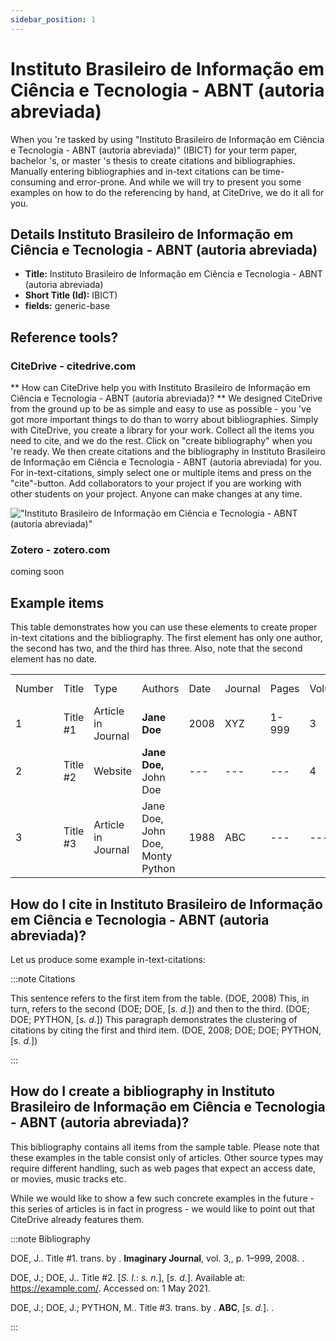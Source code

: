 ```yaml
---
sidebar_position: 1
---
```


# Instituto Brasileiro de Informação em Ciência e Tecnologia - ABNT (autoria abreviada)

When you 're tasked by using "Instituto Brasileiro de Informação em Ciência e Tecnologia - ABNT (autoria abreviada)" (IBICT) for your term paper, bachelor 's, or master 's thesis to create citations and bibliographies.
Manually entering bibliographies and in-text citations can be time-consuming and error-prone. And while we will try to present you some examples on how to do the referencing by hand, at CiteDrive, we do it all for you.

## Details  Instituto Brasileiro de Informação em Ciência e Tecnologia - ABNT (autoria abreviada)
* **Title:** Instituto Brasileiro de Informação em Ciência e Tecnologia - ABNT (autoria abreviada)
* **Short Title (Id):** IBICT)
* **fields:** generic-base

## Reference tools?
### CiteDrive - citedrive.com
** How can CiteDrive help you with Instituto Brasileiro de Informação em Ciência e Tecnologia - ABNT (autoria abreviada)? **
We designed CiteDrive from the ground up to be as simple and easy to use as possible - you 've got more important things to do than to worry about bibliographies. Simply with CiteDrive, you create a library for your work. Collect all the items you need to cite, and we do the rest. Click on "create bibliography" when you 're ready. We then create citations and the bibliography in Instituto Brasileiro de Informação em Ciência e Tecnologia - ABNT (autoria abreviada) for you. For in-text-citations, simply select one or multiple items and press on the "cite"-button. Add collaborators to your project if you are working with other students on your project. Anyone can make changes at any time.


!["Instituto Brasileiro de Informação em Ciência e Tecnologia - ABNT (autoria abreviada)"](images/instituto-brasileiro-de-informacao-em-ciencia-e-tecnologia--abnt-autoria-abreviada.svg "Choose Instituto Brasileiro de Informação em Ciência e Tecnologia - ABNT (autoria abreviada) in the CiteDrive App")

### Zotero - zotero.com

coming soon

## Example items

This table demonstrates how you can use these elements to create proper in-text citations and the bibliography. The first element has only one author, the second has two, and the third has three. Also, note that the second element has no date.


<table>
  <tr>
   <td>Number
   </td>
   <td>Title
   </td>
   <td>Type
   </td>
   <td>Authors
   </td>
   <td>Date
   </td>
   <td>Journal
   </td>
   <td>Pages
   </td>
   <td>Volume
   </td>
   <td>Issue
   </td>
   <td>Access Date
   </td>
  </tr>
  <tr>
   <td>1
   </td>
   <td>Title #1
   </td>
   <td>Article in Journal
   </td>
   <td><strong>Jane Doe</strong>
   </td>
   <td>2008
   </td>
   <td>XYZ
   </td>
   <td>1-999
   </td>
   <td>3
   </td>
   <td>2
   </td>
   <td>--
   </td>
  </tr>
  <tr>
   <td>
2
   </td>
   <td>Title #2
   </td>
   <td>Website
   </td>
   <td><strong>Jane Doe, </strong>John Doe
   </td>
   <td>---
   </td>
   <td>---
   </td>
   <td>---
   </td>
   <td>4
   </td>
   <td>---
   </td>
   <td>2020-05-01
   </td>
  </tr>
  <tr>
   <td>3
   </td>
   <td>Title #3
   </td>
   <td>Article in Journal
   </td>
   <td>Jane Doe, John Doe, Monty Python
   </td>
   <td>1988
   </td>
   <td>ABC
   </td>
   <td>---
   </td>
   <td>---
   </td>
   <td>16
   </td>
   <td>---
   </td>
  </tr>
</table>



## How do I cite in  Instituto Brasileiro de Informação em Ciência e Tecnologia - ABNT (autoria abreviada)?

Let us produce some example in-text-citations:

:::note Citations


This sentence refers to the first item from the table. (DOE, 2008) This, in turn, refers to the second (DOE; DOE, [<i>s. d.</i>])
and then to the third.  (DOE; DOE; PYTHON, [<i>s. d.</i>])
This paragraph demonstrates the clustering of citations by citing the first and third item. (DOE, 2008; DOE; DOE; PYTHON, [<i>s. d.</i>])

:::

## How do I create a bibliography in Instituto Brasileiro de Informação em Ciência e Tecnologia - ABNT (autoria abreviada)?

This bibliography contains all items from the sample table. Please note that these examples in the table consist only of articles. Other source types may require different handling, such as web pages that expect an access date, or movies, music tracks etc.

While we would like to show a few such concrete examples in the future - this series of articles is in fact in progress - we would like to point out that CiteDrive already features them.

:::note Bibliography

DOE, J.. Title #1. trans. by . <b>Imaginary Journal</b>, vol. 3,, p. 1–999, 2008. .

DOE, J.; DOE, J.. Title #2. [<i>S. l.</i>: <i>s. n.</i>], [<i>s. d.</i>].  Available at: https://example.com/. Accessed on: 1 May 2021.

DOE, J.; DOE, J.; PYTHON, M.. Title #3. trans. by . <b>ABC</b>, [<i>s. d.</i>]. .



:::


        